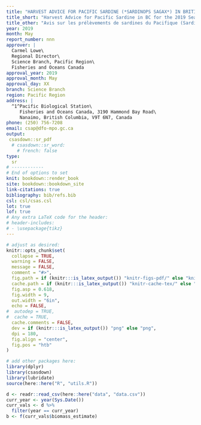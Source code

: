 ```yaml
---
title: "HARVEST ADVICE FOR PACIFIC SARDINE (*SARDINOPS SAGAX*) IN BRITISH COLUMBIA WATERS FOR 2019 SEASON"
title_short: "Harvest Advice for Pacific Sardine in BC for the 2019 Season"
title_other: "Avis sur les prélèvements de sardines du Pacifique (Sardinops sagax) dans les eaux de la Colombie-Britannique pour la saison 2019. Secr. can. de consult. sci. du MPO, Rép. des Sci. 2019/nnn."
year: 2019
month: May
report_number: nnn
approver: |
  Carmel Lowe\
  Regional Director\
  Science Branch, Pacific Region\
  Fisheries and Oceans Canada
approval_year: 2019
approval_month: May
approval_day: XX
branch: Science Branch
region: Pacific Region
address: |
  ^1^Pacific Biological Station\
     Fisheries and Oceans Canada, 3190 Hammond Bay Road\
     Nanaimo, British Columbia, V9T 6N7, Canada
phone: (250) 756-7208
email: csap@dfo-mpo.gc.ca
output:
 csasdown::sr_pdf
  # csasdown::sr_word:
    # french: false
type:
  sr
# ------------
# End of options to set
knit: bookdown::render_book
site: bookdown::bookdown_site
link-citations: true
bibliography: bib/refs.bib
csl: csl/csas.csl
lot: true
lof: true
# Any extra LaTeX code for the header:
# header-includes:
# - \usepackage{tikz}
---
```


```r
# adjust as desired:
knitr::opts_chunk$set(
  collapse = TRUE,
  warning = FALSE,
  message = FALSE,
  comment = "#>",
  fig.path = if (knitr:::is_latex_output()) "knitr-figs-pdf/" else "knitr-figs-docx/",
  cache.path = if (knitr:::is_latex_output()) "knitr-cache-tex/" else "knitr-cache-docx/",
  fig.asp = 0.618,
  fig.width = 9,
  out.width = "6in",
  echo = FALSE,
#  autodep = TRUE,
#  cache = TRUE,
  cache.comments = FALSE,
  dev = if (knitr:::is_latex_output()) "png" else "png",
  dpi = 180,
  fig.align = "center",
  fig.pos = "htb"
)
```

```r
# add other packages here:
library(dplyr)
library(csasdown)
library(lubridate)
source(here::here("R", "utils.R"))

d <- readr::read_csv(here::here("data", "data.csv"))
curr_year <- year(Sys.Date())
curr_vals <- d %>% 
  filter(year == curr_year)
b <- f(curr_vals$biomass_estimate)
```
